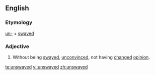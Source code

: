 ==English==

===Etymology===
[[un-]] + [[swayed]]

===Adjective===
{{en-adj}}

#Without being [[swayed]], [[unconvinced]], not having [[changed]] [[opinion]].

[[te:unswayed]]
[[vi:unswayed]]
[[zh:unswayed]]